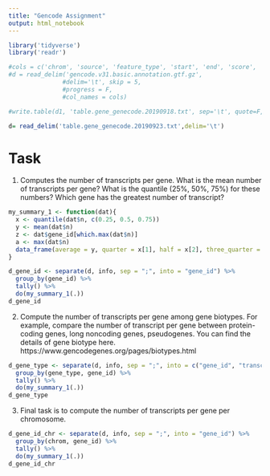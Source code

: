 ```yaml
---
title: "Gencode Assignment"
output: html_notebook
---
```

```r
library('tidyverse')
library('readr')
```


```r
#cols = c('chrom', 'source', 'feature_type', 'start', 'end', 'score', 'strand', 'phase', 'info')
#d = read_delim('gencode.v31.basic.annotation.gtf.gz', 
               #delim='\t', skip = 5, 
               #progress = F,
               #col_names = cols)
```

```r
#write.table(d1, 'table.gene_genecode.20190918.txt', sep='\t', quote=F, row.names = F, col.names = T)

```


```r
d= read_delim('table.gene_genecode.20190923.txt',delim='\t')
```


# Task
1. Computes the number of transcripts per gene. What is the mean number of transcripts per gene? What is the quantile (25%, 50%, 75%) for these numbers? Which gene has the greatest number of transcript?  

```r
my_summary_1 <- function(dat){
  x <- quantile(dat$n, c(0.25, 0.5, 0.75))
  y <- mean(dat$n)
  z <- dat$gene_id[which.max(dat$n)]
  a <- max(dat$n)
  data_frame(average = y, quarter = x[1], half = x[2], three_quarter = x[3],  greatest = z, max = a)
}

d_gene_id <- separate(d, info, sep = ";", into = "gene_id") %>%
  group_by(gene_id) %>%
  tally() %>%
  do(my_summary_1(.))
d_gene_id

```


2. Compute the number of transcripts per gene among gene biotypes. For example, compare the number of transcript per gene between protein-coding genes, long noncoding genes, pseudogenes. You can find the details of gene biotype here. https://www.gencodegenes.org/pages/biotypes.html  

```r
d_gene_type <- separate(d, info, sep = ";", into = c("gene_id", "transcript_id","gene_type")) %>%
  group_by(gene_type, gene_id) %>%
  tally() %>%
  do(my_summary_1(.))
d_gene_type
```



3. Final task is to compute the number of transcripts per gene per chromosome. 

```r
d_gene_id_chr <- separate(d, info, sep = ";", into = "gene_id") %>%
  group_by(chrom, gene_id) %>%
  tally() %>%
  do(my_summary_1(.))
d_gene_id_chr
```

